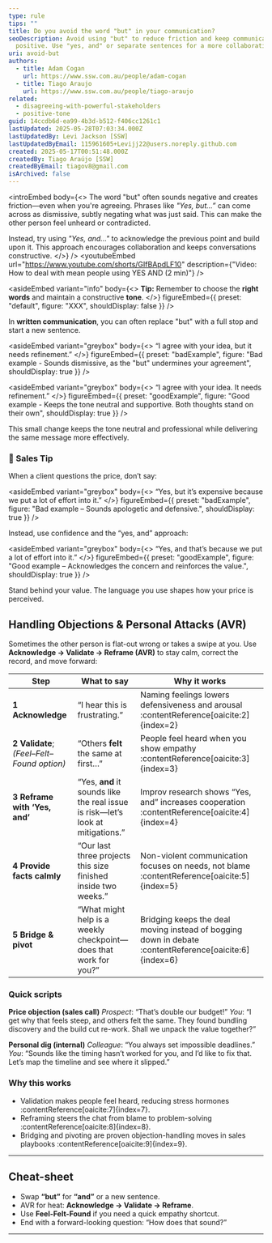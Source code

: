```yaml
---
type: rule
tips: ""
title: Do you avoid the word "but" in your communication?
seoDescription: Avoid using "but" to reduce friction and keep communication
  positive. Use "yes, and" or separate sentences for a more collaborative tone.
uri: avoid-but
authors:
  - title: Adam Cogan
    url: https://www.ssw.com.au/people/adam-cogan
  - title: Tiago Araujo
    url: https://www.ssw.com.au/people/tiago-araujo
related:
  - disagreeing-with-powerful-stakeholders
  - positive-tone
guid: 14ccdb6d-ea99-4b3d-b512-f406cc1261c1
lastUpdated: 2025-05-28T07:03:34.000Z
lastUpdatedBy: Levi Jackson [SSW]
lastUpdatedByEmail: 115961605+Levijj22@users.noreply.github.com
created: 2025-05-17T00:51:48.000Z
createdBy: Tiago Araújo [SSW]
createdByEmail: tiagov8@gmail.com
isArchived: false
---
```

<introEmbed
  body={<>
The word "but" often sounds negative and creates friction—even when you're agreeing. Phrases like *"Yes, but...”* can come across as dismissive, subtly negating what was just said. This can make the other person feel unheard or contradicted.

Instead, try using *"Yes, and..."* to acknowledge the previous point and build upon it. This approach encourages collaboration and keeps conversations constructive.
  </>}
/>
<youtubeEmbed url="https://www.youtube.com/shorts/GIfBApdLF10" description={"Video: How to deal with mean people using YES AND (2 min)"} />

<asideEmbed
  variant="info"
  body={<>
    **Tip:** Remember to choose the **right words** and maintain a constructive **tone**.
  </>}
  figureEmbed={{
    preset: "default",
    figure: "XXX",
    shouldDisplay: false
  }}
/>

In **written communication**, you can often replace "but" with a full stop and start a new sentence.

<asideEmbed
  variant="greybox"
  body={<>
    “I agree with your idea, but it needs refinement.”
  </>}
  figureEmbed={{
    preset: "badExample",
    figure: "Bad example - Sounds dismissive, as the \"but\" undermines your agreement",
    shouldDisplay: true
  }}
/>

<asideEmbed
  variant="greybox"
  body={<>
    “I agree with your idea. It needs refinement.”
  </>}
  figureEmbed={{
    preset: "goodExample",
    figure: "Good example - Keeps the tone neutral and supportive. Both thoughts stand on their own",
    shouldDisplay: true
  }}
/>

This small change keeps the tone neutral and professional while delivering the same message more effectively.

### 💼 Sales Tip

When a client questions the price, don’t say:

<asideEmbed
  variant="greybox"
  body={<>
    “Yes, but it’s expensive because we put a lot of effort into it.”
  </>}
  figureEmbed={{
    preset: "badExample",
    figure: "Bad example – Sounds apologetic and defensive.",
    shouldDisplay: true
  }}
/>

Instead, use confidence and the “yes, and” approach:

<asideEmbed
  variant="greybox"
  body={<>
    “Yes, and that’s because we put a lot of effort into it.”
  </>}
  figureEmbed={{
    preset: "goodExample",
    figure: "Good example – Acknowledges the concern and reinforces the value.",
    shouldDisplay: true
  }}
/>

Stand behind your value. The language you use shapes how your price is perceived.

## Handling Objections & Personal Attacks (AVR)

Sometimes the other person is flat-out wrong or takes a swipe at you.
Use **Acknowledge → Validate → Reframe (AVR)** to stay calm, correct the record, and move forward:

| Step | What to say | Why it works |
|------|-------------|-------------|
| **1 Acknowledge** | “I hear this is frustrating.” | Naming feelings lowers defensiveness and arousal :contentReference[oaicite:2]\{index=2} |
| **2 Validate**;*(Feel–Felt–Found option)* | “Others **felt** the same at first…” | People feel heard when you show empathy :contentReference[oaicite:3]\{index=3} |
| **3 Reframe with ‘Yes, and’** | “Yes, **and** it sounds like the real issue is risk—let’s look at mitigations.” | Improv research shows “Yes, and” increases cooperation :contentReference[oaicite:4]\{index=4} |
| **4 Provide facts calmly** | “Our last three projects this size finished inside two weeks.” | Non-violent communication focuses on needs, not blame :contentReference[oaicite:5]\{index=5} |
| **5 Bridge & pivot** | “What might help is a weekly checkpoint—does that work for you?” | Bridging keeps the deal moving instead of bogging down in debate :contentReference[oaicite:6]\{index=6} |

### Quick scripts

**Price objection (sales call)**
*Prospect*: “That’s double our budget!”
*You*: “I get why that feels steep, and others felt the same. They found bundling discovery and the build cut re-work. Shall we unpack the value together?”

**Personal dig (internal)**
*Colleague*: “You always set impossible deadlines.”
*You*: “Sounds like the timing hasn’t worked for you, and I’d like to fix that. Let’s map the timeline and see where it slipped.”

### Why this works

* Validation makes people feel heard, reducing stress hormones :contentReference[oaicite:7]\{index=7}.
* Reframing steers the chat from blame to problem-solving :contentReference[oaicite:8]\{index=8}.
* Bridging and pivoting are proven objection-handling moves in sales playbooks :contentReference[oaicite:9]\{index=9}.

---

## Cheat-sheet

* Swap **“but”** for **“and”** or a new sentence.
* AVR for heat: **Acknowledge → Validate → Reframe**.
* Use **Feel-Felt-Found** if you need a quick empathy shortcut.
* End with a forward-looking question: “How does that sound?”

---
